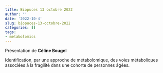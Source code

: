 ```yaml
---
title: Biopuces 13 octobre 2022
author: ''
date: '2022-10-4'
slug: biopuces-13-octobre-2022
categories: []
tags: 
- metabolomics
---
```


Présentation de **Céline Bougel**

Identification, par une approche de métabolomique, des voies métaboliques associées à la fragilité dans une cohorte de personnes âgées.

<!-- Vous trouverez le diaporama à ce lien : [pdf](/diapos/Asterics_Liaubet_SEP2022.pdf). -->